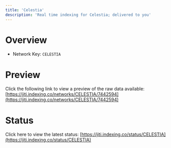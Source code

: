 ```yaml
---
title: 'Celestia'
description: 'Real time indexing for Celestia; delivered to you'
---
```


# Overview
- Network Key: `CELESTIA`

# Preview
Click the following link to view a preview of the raw data available: [https://jiti.indexing.co/networks/CELESTIA/7442594](https://jiti.indexing.co/networks/CELESTIA/7442594)

# Status
Click here to view the latest status: [https://jiti.indexing.co/status/CELESTIA](https://jiti.indexing.co/status/CELESTIA)

